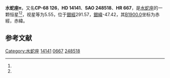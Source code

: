 {{Starbox begin
| name = 水蛇座π
}}
{{Starbox observe
| epoch = [[J2000.0|J2000.0]]
| constell = [[水蛇座|水蛇座]]<ref name=SIMBAD>{{cite web
 | url=http://simbad.u-strasbg.fr/simbad/sim-id?Ident=HR+667
 | title=Pulsating variable Star
 | publisher=Centre de Données astronomiques de Strasbourg
 | work=SIMBAD
 | accessdate=2012-07-13
 | archive-date=2019-09-20
 | archive-url=https://web.archive.org/web/20190920005445/http://simbad.u-strasbg.fr/simbad/sim-id?Ident=HR+667
 | dead-url=no
 }}</ref><ref name=DATA>{{cite web
 | url=http://vizier.u-strasbg.fr/viz-bin/VizieR-5?-out.add=.&-source=5050&-corr=PK=HR&-out.max=9999&HR=667
 | title=VizieR Detailed Page
 | accessdate=2012-07-13
 | archive-date=2019-09-18
 | archive-url=https://web.archive.org/web/20190918075612/http://vizier.u-strasbg.fr/viz-bin/VizieR-5?-out.add=.&-source=5050&-corr=PK=HR&-out.max=9999&HR=667
 | dead-url=no
 }}</ref>
| 星官 = 
| ra = {{RA|2|14|14.7}}<ref name=SIMBAD /><ref name=DATA />
| dec = {{DEC|-67|50|30}}<ref name=SIMBAD /><ref name=DATA />
| appmag_v = 5.55<ref name=SIMBAD /><ref name=DATA />
}}
{{Starbox character
| class = M1III<ref name=SIMBAD /><ref name=DATA />
| b-v = 1.55<ref name=SIMBAD /><ref name=DATA />
| u-b = 1.85<ref name=SIMBAD /><ref name=DATA />
| r-i = <ref name=SIMBAD /><ref name=DATA />
| variable = 
}}
{{Starbox astrometry
| radial_v = 1.85
| prop_mo_ra = 26
| parallax = 0.013
| p_error = 
}}
{{Starbox catalog
| names =CP-68 126，[[SAO星表|SAO]] 248518，[[HD星表|HD]] 14141，[[HR星表|HR]] 667}}
{{Starbox reference |Simbad=HR+667}}
{{Starbox end}}

'''水蛇座π'''，又名'''CP-68 126'''，'''HD 14141'''、'''SAO 248518'''、'''HR 667'''，是[[水蛇座|水蛇座]]的一颗恒星<ref name=SIMBAD /><ref name=DATA />，视星等为5.55，位于[[銀道座標系|銀經]]291.57，[[銀道座標系|銀緯]]-47.42，其[[B1900.0|B1900.0]]坐标为赤經{{RA|2|12|9}}，赤緯{{DEC|-68|-47.42|30}}。

== 参考文献 ==
{{reflist}}

{{star-stub}}

{{水蛇座恒星}}
[[Category:水蛇座|Category:水蛇座]]
[[Category:HD和HDE天體|14141]]
[[Category:HR天體|0667]]
[[Category:SAO天體|248518]]